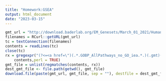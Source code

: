 ```yaml
---
title: "Homework:GSEA"
output: html_document
date: "2023-03-15"
---
```


```r

gmt_url = "http://download.baderlab.org/EM_Genesets/March_01_2021/Human/symbol/"
filenames = RCurl::getURL(gmt_url)
tc = textConnection(filenames)
contents = readLines(tc)
close(tc)
rx = gregexpr("(?<=<a href=\")(.*.GOBP_AllPathways_no_GO_iea.*.)(.gmt)(?=\">)", 
    contents,perl = TRUE)
gmt_file = unlist(regmatches(contents, rx))
dest_gmt_file <- file.path(getwd(), gmt_file)
download.file(paste(gmt_url, gmt_file, sep = ""), destfile = dest_gmt_file)
```

